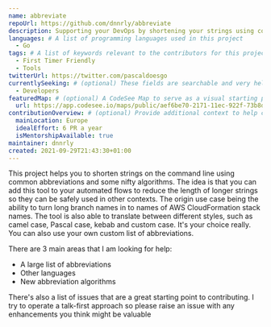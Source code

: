 ```yaml
---
name: abbreviate
repoUrl: https://github.com/dnnrly/abbreviate
description: Supporting your DevOps by shortening your strings using common abbreviations and clever guesswork.
languages: # A list of programming languages used in this project
  - Go
tags: # A list of keywords relevant to the contributors for this project
  - First Timer Friendly
  - Tools
twitterUrl: https://twitter.com/pascaldoesgo
currentlySeeking: # (optional) These fields are searchable and very helpful for contributors to match well with your project
  - Developers
featuredMap: # (optional) A CodeSee Map to serve as a visual starting point for contributors
  url: https://app.codesee.io/maps/public/aef6be70-2171-11ec-922f-73b8df2aa67a
contributionOverview: # (optional) Provide additional context to help contributors match well with your project
  mainLocation: Europe
  idealEffort: 6 PR a year
  isMentorshipAvailable: true
maintainer: dnnrly
created: 2021-09-29T21:43:30+01:00
---
```


<!-- Divide your content into sections using our handy shortcodes. Each section is optional -->

<Overview>
  
This project helps you to shorten strings on the command line using common abbreviations and some nifty algorithms. The idea
  is that you can add this tool to your automated flows to reduce the length of longer strings so they can be safely used in
  other contexts. The origin use case being the ability to turn long branch names in to names of AWS CloudFormation stack
  names. The tool is also able to translate between different styles, such as camel case, Pascal case, kebab and custom case.
  It's your choice really. You can also use your own custom list of abbreviations.

</Overview>

<Contributing>

There are 3 main areas that I am looking for help:
- A large list of abbreviations
- Other languages
- New abbreviation algorithms

There's also a list of issues that are a great starting point to contributing. I try to operate a talk-first approach so please
  raise an issue with any enhancements you think might be valuable
  
</Contributing>

